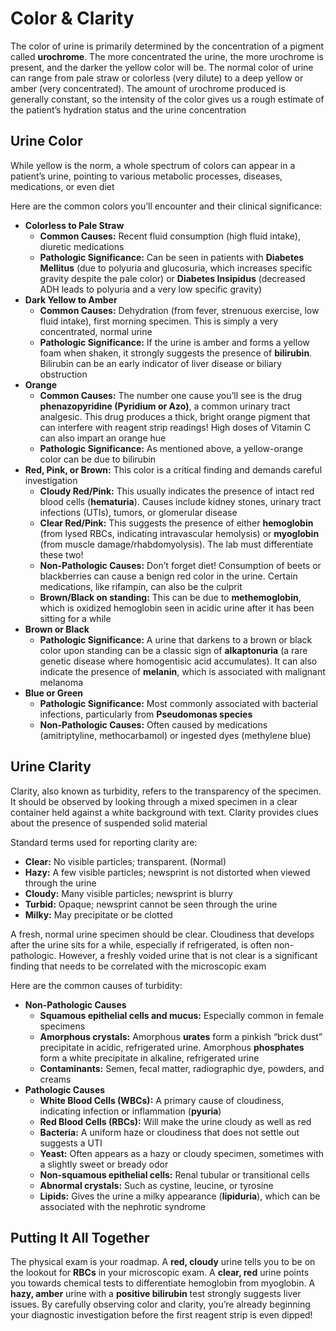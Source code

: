 # Color & Clarity {-}

The color of urine is primarily determined by the concentration of a pigment called **urochrome**. The more concentrated the urine, the more urochrome is present, and the darker the yellow color will be. The normal color of urine can range from pale straw or colorless (very dilute) to a deep yellow or amber (very concentrated). The amount of urochrome produced is generally constant, so the intensity of the color gives us a rough estimate of the patient's hydration status and the urine concentration

## **Urine Color** {-}

While yellow is the norm, a whole spectrum of colors can appear in a patient's urine, pointing to various metabolic processes, diseases, medications, or even diet

Here are the common colors you'll encounter and their clinical significance:

*   **Colorless to Pale Straw**
    *   **Common Causes:** Recent fluid consumption (high fluid intake), diuretic medications
    *   **Pathologic Significance:** Can be seen in patients with **Diabetes Mellitus** (due to polyuria and glucosuria, which increases specific gravity despite the pale color) or **Diabetes Insipidus** (decreased ADH leads to polyuria and a very low specific gravity)

*   **Dark Yellow to Amber**
    *   **Common Causes:** Dehydration (from fever, strenuous exercise, low fluid intake), first morning specimen. This is simply a very concentrated, normal urine
    *   **Pathologic Significance:** If the urine is amber and forms a yellow foam when shaken, it strongly suggests the presence of **bilirubin**. Bilirubin can be an early indicator of liver disease or biliary obstruction

*   **Orange**
    *   **Common Causes:** The number one cause you'll see is the drug **phenazopyridine (Pyridium or Azo)**, a common urinary tract analgesic. This drug produces a thick, bright orange pigment that can interfere with reagent strip readings! High doses of Vitamin C can also impart an orange hue
    *   **Pathologic Significance:** As mentioned above, a yellow-orange color can be due to bilirubin

*   **Red, Pink, or Brown:** This color is a critical finding and demands careful investigation
    *   **Cloudy Red/Pink:** This usually indicates the presence of intact red blood cells (**hematuria**). Causes include kidney stones, urinary tract infections (UTIs), tumors, or glomerular disease
    *   **Clear Red/Pink:** This suggests the presence of either **hemoglobin** (from lysed RBCs, indicating intravascular hemolysis) or **myoglobin** (from muscle damage/rhabdomyolysis). The lab must differentiate these two!
    *   **Non-Pathologic Causes:** Don't forget diet! Consumption of beets or blackberries can cause a benign red color in the urine. Certain medications, like rifampin, can also be the culprit
    *   **Brown/Black on standing:** This can be due to **methemoglobin**, which is oxidized hemoglobin seen in acidic urine after it has been sitting for a while

*   **Brown or Black**
    *   **Pathologic Significance:** A urine that darkens to a brown or black color upon standing can be a classic sign of **alkaptonuria** (a rare genetic disease where homogentisic acid accumulates). It can also indicate the presence of **melanin**, which is associated with malignant melanoma

*   **Blue or Green**
    *   **Pathologic Significance:** Most commonly associated with bacterial infections, particularly from **Pseudomonas species**
    *   **Non-Pathologic Causes:** Often caused by medications (amitriptyline, methocarbamol) or ingested dyes (methylene blue)

## **Urine Clarity** {-}

Clarity, also known as turbidity, refers to the transparency of the specimen. It should be observed by looking through a mixed specimen in a clear container held against a white background with text. Clarity provides clues about the presence of suspended solid material

Standard terms used for reporting clarity are:

*   **Clear:** No visible particles; transparent. (Normal)
*   **Hazy:** A few visible particles; newsprint is not distorted when viewed through the urine
*   **Cloudy:** Many visible particles; newsprint is blurry
*   **Turbid:** Opaque; newsprint cannot be seen through the urine
*   **Milky:** May precipitate or be clotted

A fresh, normal urine specimen should be clear. Cloudiness that develops after the urine sits for a while, especially if refrigerated, is often non-pathologic. However, a freshly voided urine that is not clear is a significant finding that needs to be correlated with the microscopic exam

Here are the common causes of turbidity:

*   **Non-Pathologic Causes**
    *   **Squamous epithelial cells and mucus:** Especially common in female specimens
    *   **Amorphous crystals:** Amorphous **urates** form a pinkish "brick dust" precipitate in acidic, refrigerated urine. Amorphous **phosphates** form a white precipitate in alkaline, refrigerated urine
    *   **Contaminants:** Semen, fecal matter, radiographic dye, powders, and creams

*   **Pathologic Causes**
    *   **White Blood Cells (WBCs):** A primary cause of cloudiness, indicating infection or inflammation (**pyuria**)
    *   **Red Blood Cells (RBCs):** Will make the urine cloudy as well as red
    *   **Bacteria:** A uniform haze or cloudiness that does not settle out suggests a UTI
    *   **Yeast:** Often appears as a hazy or cloudy specimen, sometimes with a slightly sweet or bready odor
    *   **Non-squamous epithelial cells:** Renal tubular or transitional cells
    *   **Abnormal crystals:** Such as cystine, leucine, or tyrosine
    *   **Lipids:** Gives the urine a milky appearance (**lipiduria**), which can be associated with the nephrotic syndrome

## **Putting It All Together** {-}

The physical exam is your roadmap. A **red, cloudy** urine tells you to be on the lookout for **RBCs** in your microscopic exam. A **clear, red** urine points you towards chemical tests to differentiate hemoglobin from myoglobin. A **hazy, amber** urine with a **positive bilirubin** test strongly suggests liver issues. By carefully observing color and clarity, you're already beginning your diagnostic investigation before the first reagent strip is even dipped!